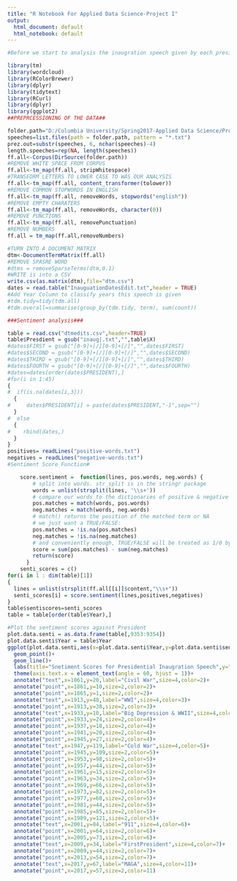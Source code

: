 ```yaml
---
title: "R Notebook For Applied Data Science-Project I"
output:
  html_document: default
  html_notebook: default
---
```

```r
#Before we start to analysis the inaugration speech given by each president, we have to read in and preprecess our data to ease our analysis that will be carried out later.
```

```r
library(tm)
library(wordcloud)
library(RColorBrewer)
library(dplyr)
library(tidytext)
library(RCurl)
library(dplyr)
library(ggplot2)
##PREPRCESSIONING OF THE DATA##

folder.path="D:/Columbia University/Spring2017-Applied Data Science/Project_1_Bz2290/Spr2017-Proj1-bz2290/data/InauguralSpeeches"
speeches=list.files(path = folder.path, pattern = "*.txt")
prez.out=substr(speeches, 6, nchar(speeches)-4)
length.speeches=rep(NA, length(speeches))
ff.all<-Corpus(DirSource(folder.path))
#REMOVE WHITE SPACE FROM CORPUS
ff.all<-tm_map(ff.all, stripWhitespace)
#TRANSFORM LETTERS TO LOWER CASE TO WAS OUR ANALYSIS
ff.all<-tm_map(ff.all, content_transformer(tolower))
#REMOVE COMMON STOPWORDS IN ENGLISH
ff.all<-tm_map(ff.all, removeWords, stopwords("english"))
#REMOVE EMPTY CHARATERS
ff.all<-tm_map(ff.all, removeWords, character(0))
#REMOVE PUNCTIONS
ff.all<-tm_map(ff.all, removePunctuation)
#REMOVE NUMBERS
ff.all = tm_map(ff.all,removeNumbers)

#TURN INTO A DOCUMENT MATRIX
dtm<-DocumentTermMatrix(ff.all)
#REMOVE SPASRE WORD
#dtms = removeSparseTerms(dtm,0.1)
#WRITE is into a CSV
write.csv(as.matrix(dtm),file="dtm.csv")
dates = read.table("InauguationDatesEdit.txt",header = TRUE)
#Add Year Column to classify years this speech is given
#tdm.tidy=tidy(tdm.all)
#tdm.overall=summarise(group_by(tdm.tidy, term), sum(count))
```

```r
###Sentiment analysis###

table = read.csv("dtmedits.csv",header=TRUE)
table$Presdient = gsub("inaug|.txt","",table$X)
#dates$FIRST = gsub("[0-9]+[/][0-9]+[/]","",dates$FIRST)
#dates$SECOND = gsub("[0-9]+[/][0-9]+[/]","",dates$SECOND)
#dates$THIRD = gsub("[0-9]+[/][0-9]+[/]","",dates$THIRD)
#dates$FOURTH = gsub("[0-9]+[/][0-9]+[/]","",dates$FOURTH)
#dates=dates[order(dates$PRESIDENT),]
#for(i in 1:45)
{
#  if(is.na(dates[i,3]))
  {
#     dates$PRESIDENT[i] = paste(dates$PRESIDENT,"-1",sep="")
  }
#  else
  {
#    rbind(dates,)
  }
}
positives= readLines("positive-words.txt")
negatives = readLines("negative-words.txt")
#Sentiment Score Function#

    score.sentiment =  function(lines, pos.words, neg.words) {
        # split into words. str_split is in the stringr package
        words = unlist(strsplit(lines, '\\s+'))
        # compare our words to the dictionaries of positive & negative terms
        pos.matches = match(words, pos.words)
        neg.matches = match(words, neg.words)
        # match() returns the position of the matched term or NA
        # we just want a TRUE/FALSE:
        pos.matches = !is.na(pos.matches)
        neg.matches = !is.na(neg.matches)
        # and conveniently enough, TRUE/FALSE will be treated as 1/0 by sum():
        score = sum(pos.matches) - sum(neg.matches)
        return(score)
      }
    senti_scores = c()
for(i in 1 : dim(table)[1])
{
  lines = unlist(strsplit(ff.all[[i]]$content,"\\s+"))
  senti_scores[i] = score.sentiment(lines,positives,negatives)
}
table$sentiscores=senti_scores
table = table[order(table$Year),]

#Plot the sentiment scores against President
plot.data.senti = as.data.frame(table[,9353:9354])
plot.data.senti$Year = table$Year
ggplot(plot.data.senti,aes(x=plot.data.senti$Year,y=plot.data.senti$sentiscores))+
  geom_point()+
  geom_line()+
  labs(title="Snetiment Scores for Presidential Inaugration Speech",y="Sentiment Scores",x = "Years")+
  theme(axis.text.x = element_text(angle = 60, hjust = 1))+
  annotate("text",x=1861,y=20,label="Civil War",size=4,color=2)+
  annotate("point",x=1861,y=10,size=2,color=2)+
  annotate("point",x=1865,y=1,size=2,color=2)+
  annotate("text",x=1913,y=48,label="WWI",size=4,color=3)+
  annotate("point",x=1913,y=38,size=2,color=3)+
  annotate("text",x=1933,y=10,label="Big Depression & WWII",size=4,color=4)+
  annotate("point",x=1933,y=24,size=2,color=4)+
  annotate("point",x=1937,y=18,size=2,color=4)+
  annotate("point",x=1941,y=20,size=2,color=4)+
  annotate("point",x=1945,y=27,size=2,color=4)+
  annotate("text",x=1947,y=119,label="Cold War",size=4,color=5)+
  annotate("point",x=1945,y=109,size=2,color=5)+
  annotate("point",x=1953,y=98,size=2,color=5)+
  annotate("point",x=1957,y=44,size=2,color=5)+
  annotate("point",x=1961,y=15,size=2,color=5)+
  annotate("point",x=1963,y=34,size=2,color=5)+
  annotate("point",x=1969,y=66,size=2,color=5)+
  annotate("point",x=1973,y=82,size=2,color=5)+
  annotate("point",x=1977,y=60,size=2,color=5)+
  annotate("point",x=1981,y=44,size=2,color=5)+
  annotate("point",x=1985,y=85,size=2,color=5)+
  annotate("point",x=1989,y=121,size=2,color=5)+
  annotate("text",x=2001,y=84,label="911",size=4,color=6)+
  annotate("point",x=2001,y=64,size=2,color=6)+
  annotate("point",x=2005,y=73,size=2,color=6)+
  annotate("text",x=2009,y=34,label="FirstPresident",size=4,color=7)+
  annotate("point",x=2009,y=44,size=2,color=7)+
  annotate("point",x=2013,y=54,size=2,color=7)+
  annotate("text",x=2017,y=67,label="MAGA",size=4,color=11)+
  annotate("point",x=2017,y=57,size=2,color=11)
 
  
  
```


